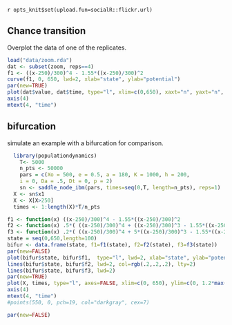 `r opts_knit$set(upload.fun=socialR::flickr.url)`

## Chance transition

Overplot the data of one of the replicates. 

```r
load("data/zoom.rda")
dat <- subset(zoom, reps==4)
f1 <- ((x-250)/300)^4 - 1.55*((x-250)/300)^2
curve(f1, 0, 650, lwd=2, xlab="state", ylab="potential")
par(new=TRUE)
plot(dat$value, dat$time, type="l", xlim=c(0,650), xaxt="n", yaxt="n", ylim=c(.997*min(dat$time), max(dat$time)*1.005), xlab="", ylab="")
axis(4)
mtext(4, "time")
````


## bifurcation

simulate an example with a bifurcation for comparison.  

```r
  library(populationdynamics)
	T<- 5000
	n_pts <- 50000
	pars = c(Xo = 500, e = 0.5, a = 180, K = 1000, h = 200,
    i = 0, Da = .5, Dt = 0, p = 2)
	sn <- saddle_node_ibm(pars, times=seq(0,T, length=n_pts), reps=1)
  X <- sn$x1
  X <- X[X>250]
  times <- 1:length(X)*T/n_pts
````


```r
f1 <- function(x) ((x-250)/300)^4 - 1.55*((x-250)/300)^2
f2 <- function(x) .5*( ((x-250)/300)^4 + ((x-250)/300)^3 - 1.55*((x-250)/300)^2)
f3 <- function(x) .2*( ((x-250)/300)^4 + 5*((x-250)/300)^3 - 1.55*((x-250)/300)^2)
state = seq(0,650,length=100)
bifur <- data.frame(state, f1=f1(state), f2=f2(state), f3=f3(state)) 
par(new=FALSE)
plot(bifur$state, bifur$f1,  type="l", lwd=2, xlab="state", ylab="potential", col=rgb(.4,.4,.4), lty=2)
lines(bifur$state, bifur$f2, lwd=2, col=rgb(.2,.2,.2), lty=2)
lines(bifur$state, bifur$f3, lwd=2)
par(new=TRUE)
plot(X, times, type="l", axes=FALSE, xlim=c(0, 650), ylim=c(0, 1.2*max(times)), xlab="", ylab="")
axis(4)
mtext(4, "time")
#points(550, 0, pch=19, col="darkgray", cex=7)
````

```r
par(new=FALSE)
````




